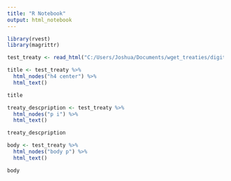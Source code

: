 ```yaml
---
title: "R Notebook"
output: html_notebook
---
```


```r
library(rvest)
library(magrittr)
```

```r
test_treaty <- read_html("C:/Users/Joshua/Documents/wget_treaties/digital.library.okstate.edu/kappler/Vol2/treaties/apa0598.htm")


```

```r
title <- test_treaty %>%
  html_nodes("h4 center") %>%
  html_text()

title

treaty_descpription <- test_treaty %>%
  html_nodes("p i") %>%
  html_text()

treaty_descpription

body <- test_treaty %>%
  html_nodes("body p") %>%
  html_text()

body


```

